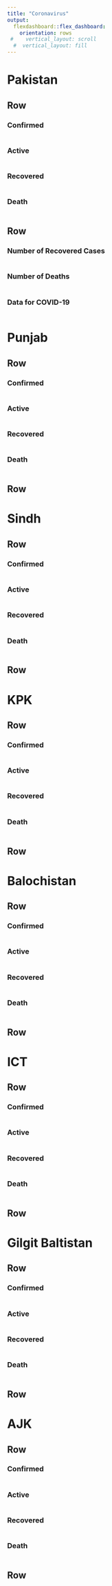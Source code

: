 ```yaml
---
title: "Coronavirus"
output: 
  flexdashboard::flex_dashboard:
    orientation: rows
 #    vertical_layout: scroll
  #  vertical_layout: fill
---
```





Pakistan
======================================================================

Row
----------------------------------------------------------------------
  
### Confirmed {.value-box}
```r
```

### Active {.value-box}
```r
```

### Recovered {.value-box}
```r
```


### Death {.value-box}
```r
```


Row
----------------------------------------------------------------------

### Number of Recovered Cases
```r
```


### Number of Deaths
```r
```

### Data for COVID-19
```r
```


Punjab
======================================================================

Row
----------------------------------------------------------------------
  
### Confirmed {.value-box}
```r
```

### Active {.value-box}
```r
```

### Recovered {.value-box}
```r
```


### Death {.value-box}
```r
```


Row
----------------------------------------------------------------------


Sindh
======================================================================

Row
----------------------------------------------------------------------
  
### Confirmed {.value-box}

```r
```

### Active {.value-box}

```r
```

### Recovered {.value-box}

```r
```


### Death {.value-box}

```r
```


Row
----------------------------------------------------------------------


KPK
======================================================================

Row
----------------------------------------------------------------------
  
### Confirmed {.value-box}

```r
```

### Active {.value-box}

```r
```

### Recovered {.value-box}

```r
```


### Death {.value-box}

```r
```


Row
----------------------------------------------------------------------



Balochistan
======================================================================

Row
----------------------------------------------------------------------
  
### Confirmed {.value-box}

```r
```

### Active {.value-box}

```r
```

### Recovered {.value-box}

```r
```


### Death {.value-box}

```r
```


Row
----------------------------------------------------------------------


ICT
======================================================================

Row
----------------------------------------------------------------------
  
### Confirmed {.value-box}

```r
```

### Active {.value-box}

```r
```

### Recovered {.value-box}

```r
```


### Death {.value-box}

```r
```


Row
----------------------------------------------------------------------



Gilgit Baltistan
======================================================================

Row
----------------------------------------------------------------------
  
### Confirmed {.value-box}

```r
```

### Active {.value-box}

```r
```

### Recovered {.value-box}

```r
```


### Death {.value-box}

```r
```


Row
----------------------------------------------------------------------


AJK
======================================================================

Row
----------------------------------------------------------------------
  
### Confirmed {.value-box}

```r
```

### Active {.value-box}

```r
```

### Recovered {.value-box}

```r
```


### Death {.value-box}

```r
```


Row
----------------------------------------------------------------------

